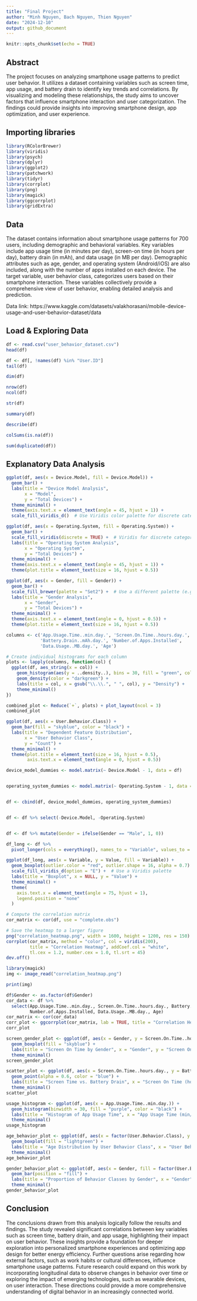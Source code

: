 ```yaml
---
title: "Final Project"
author: "Minh Nguyen, Bach Nguyen, Thien Nguyen"
date: "2024-12-10"
output: github_document
---
```


```r
knitr::opts_chunk$set(echo = TRUE)
```

## Abstract

The project focuses on analyzing smartphone usage patterns to predict user behavior. It utilizes a dataset containing variables such as screen time, app usage, and battery drain to identify key trends and correlations. By visualizing and modeling these relationships, the study aims to uncover factors that influence smartphone interaction and user categorization. The findings could provide insights into improving smartphone design, app optimization, and user experience.

## Importing libraries

```r
library(RColorBrewer)
library(viridis)
library(psych)
library(dplyr)
library(ggplot2)
library(patchwork)
library(tidyr)
library(corrplot)
library(png)
library(magick)
library(ggcorrplot)
library(gridExtra)
```

## Data

The dataset contains information about smartphone usage patterns for 700 users, including demographic and behavioral variables. Key variables include app usage time (in minutes per day), screen-on time (in hours per day), battery drain (in mAh), and data usage (in MB per day). Demographic attributes such as age, gender, and operating system (Android/iOS) are also included, along with the number of apps installed on each device. The target variable, user behavior class, categorizes users based on their smartphone interaction. These variables collectively provide a comprehensive view of user behavior, enabling detailed analysis and prediction.

Data link: https://www.kaggle.com/datasets/valakhorasani/mobile-device-usage-and-user-behavior-dataset/data


## Load & Exploring Data

```r
df <- read.csv("user_behavior_dataset.csv")
head(df)
```

```r
df <- df[, !names(df) %in% "User.ID"]
tail(df)
```

```r
dim(df)
```

```r
nrow(df)
ncol(df)
```

```r
str(df)
```

```r
summary(df)
```

```r
describe(df)

```

```r
colSums(is.na(df))

```

```r
sum(duplicated(df))

```

## Explanatory Data Analysis

```r

ggplot(df, aes(x = Device.Model, fill = Device.Model)) +
  geom_bar() +
  labs(title = "Device Model Analysis", 
       x = "Model", 
       y = "Total Devices") +
  theme_minimal() +
  theme(axis.text.x = element_text(angle = 45, hjust = 1)) +
  scale_fill_viridis_d()  # Use Viridis color palette for discrete categories

```

```r
ggplot(df, aes(x = Operating.System, fill = Operating.System)) +
  geom_bar() +
  scale_fill_viridis(discrete = TRUE) +  # Viridis for discrete categories
  labs(title = "Operating System Analysis", 
       x = "Operating System", 
       y = "Total Devices") +
  theme_minimal() +
  theme(axis.text.x = element_text(angle = 45, hjust = 1)) +
  theme(plot.title = element_text(size = 16, hjust = 0.5))

```

```r
ggplot(df, aes(x = Gender, fill = Gender)) +
  geom_bar() +
  scale_fill_brewer(palette = "Set2") +  # Use a different palette (e.g., Set2)
  labs(title = "Gender Analysis", 
       x = "Gender", 
       y = "Total Devices") +
  theme_minimal() +
  theme(axis.text.x = element_text(angle = 0, hjust = 0.5)) +
  theme(plot.title = element_text(size = 16, hjust = 0.5))

```

```r
columns <- c('App.Usage.Time..min.day.', 'Screen.On.Time..hours.day.',
             'Battery.Drain..mAh.day.', 'Number.of.Apps.Installed',
             'Data.Usage..MB.day.', 'Age')

# Create individual histograms for each column
plots <- lapply(columns, function(col) {
  ggplot(df, aes_string(x = col)) +
    geom_histogram(aes(y = ..density..), bins = 30, fill = "green", color = "black", alpha = 0.7) +
    geom_density(color = "darkgreen") +
    labs(title = col, x = gsub("\\.\\.", " ", col), y = "Density") +
    theme_minimal()
})

combined_plot <- Reduce(`+`, plots) + plot_layout(ncol = 3)
combined_plot
```

```r
ggplot(df, aes(x = User.Behavior.Class)) +
  geom_bar(fill = "skyblue", color = "black") +  
  labs(title = "Dependent Feature Distribution", 
       x = "User Behavior Class", 
       y = "Count") +
  theme_minimal() +
  theme(plot.title = element_text(size = 16, hjust = 0.5),
        axis.text.x = element_text(angle = 0, hjust = 0.5))
```

```r
device_model_dummies <- model.matrix(~ Device.Model - 1, data = df)


operating_system_dummies <- model.matrix(~ Operating.System - 1, data = df)


df <- cbind(df, device_model_dummies, operating_system_dummies)


df <- df %>% select(-Device.Model, -Operating.System)


df <- df %>% mutate(Gender = ifelse(Gender == "Male", 1, 0))
```


```r
df_long <- df %>%
  pivot_longer(cols = everything(), names_to = "Variable", values_to = "Value")

ggplot(df_long, aes(x = Variable, y = Value, fill = Variable)) +
  geom_boxplot(outlier.color = "red", outlier.shape = 16, alpha = 0.7) +
  scale_fill_viridis_d(option = "E") +  # Use a Viridis palette
  labs(title = "Boxplot", x = NULL, y = "Value") +
  theme_minimal() +
  theme(
    axis.text.x = element_text(angle = 75, hjust = 1),
    legend.position = "none"
  )
```

```r
# Compute the correlation matrix
cor_matrix <- cor(df, use = "complete.obs")

# Save the heatmap to a larger figure
png("correlation_heatmap.png", width = 1600, height = 1200, res = 150)  # Adjust dimensions and resolution
corrplot(cor_matrix, method = "color", col = viridis(200), 
         title = "Correlation Heatmap", addCoef.col = "white", 
         tl.cex = 1.2, number.cex = 1.0, tl.srt = 45)
dev.off()
```

```r
library(magick)
img <- image_read("correlation_heatmap.png")

print(img)

```
```r
df$Gender <- as.factor(df$Gender)
cor_data <- df %>%
  select(App.Usage.Time..min.day., Screen.On.Time..hours.day., Battery.Drain..mAh.day., 
         Number.of.Apps.Installed, Data.Usage..MB.day., Age)
cor_matrix <- cor(cor_data)
corr_plot <- ggcorrplot(cor_matrix, lab = TRUE, title = "Correlation Heatmap")
corr_plot
```

```r
screen_gender_plot <- ggplot(df, aes(x = Gender, y = Screen.On.Time..hours.day.)) +
  geom_boxplot(fill = "skyblue") +
  labs(title = "Screen On Time by Gender", x = "Gender", y = "Screen On Time (hours/day)") +
  theme_minimal()
screen_gender_plot
```
```r
scatter_plot <- ggplot(df, aes(x = Screen.On.Time..hours.day., y = Battery.Drain..mAh.day.)) +
  geom_point(alpha = 0.6, color = "blue") +
  labs(title = "Screen Time vs. Battery Drain", x = "Screen On Time (hours/day)", y = "Battery Drain (mAh/day)") +
  theme_minimal()
scatter_plot
```

```r
usage_histogram <- ggplot(df, aes(x = App.Usage.Time..min.day.)) +
  geom_histogram(binwidth = 30, fill = "purple", color = "black") +
  labs(title = "Histogram of App Usage Time", x = "App Usage Time (min/day)", y = "Frequency") +
  theme_minimal()
usage_histogram
```

```r
age_behavior_plot <- ggplot(df, aes(x = factor(User.Behavior.Class), y = Age)) +
  geom_boxplot(fill = "lightgreen") +
  labs(title = "Age Distribution by User Behavior Class", x = "User Behavior Class", y = "Age") +
  theme_minimal()
age_behavior_plot
```
```r
gender_behavior_plot <- ggplot(df, aes(x = Gender, fill = factor(User.Behavior.Class))) +
  geom_bar(position = "fill") +
  labs(title = "Proportion of Behavior Classes by Gender", x = "Gender", y = "Proportion", fill = "Behavior Class") +
  theme_minimal()
gender_behavior_plot

```

## Conclusion

The conclusions drawn from this analysis logically follow the results and findings. The study revealed significant correlations between key variables such as screen time, battery drain, and app usage, highlighting their impact on user behavior. These insights provide a foundation for deeper exploration into personalized smartphone experiences and optimizing app design for better energy efficiency. Further questions arise regarding how external factors, such as work habits or cultural differences, influence smartphone usage patterns. Future research could expand on this work by incorporating longitudinal data to observe changes in behavior over time or exploring the impact of emerging technologies, such as wearable devices, on user interaction. These directions could provide a more comprehensive understanding of digital behavior in an increasingly connected world.